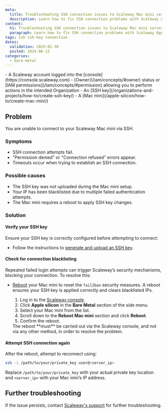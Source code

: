 ```yaml
---
meta:
  title: Troubleshooting SSH connection issues to Scaleway Mac mini servers
  description: Learn how to fix SSH connection problems with Scaleway Apple silicon Mac mini by uploading your SSH key and rebooting the device.
content:
  h1: Troubleshooting SSH connection issues to Scaleway Mac mini servers
  paragraph: Learn how to fix SSH connection problems with Scaleway Apple silicon Mac mini by uploading your SSH key and rebooting the device.
tags: ssh ssh-key connection
dates:
  validation: 2025-01-30
  posted: 2024-06-12
categories:
  - bare-metal
---
```


<Macro id="requirements" />
- A Scaleway account logged into the [console](https://console.scaleway.com)
- [Owner](/iam/concepts/#owner) status or [IAM permissions](/iam/concepts/#permission) allowing you to perform actions in the intended Organization
- An [SSH key](/organizations-and-projects/how-to/create-ssh-key/)
- A [Mac mini](/apple-silicon/how-to/create-mac-mini/)

## Problem
You are unable to connect to your Scaleway Mac mini via SSH.

### Symptoms
- SSH connection attempts fail.
- "Permission denied" or "Connection refused" errors appear.
- Timeouts occur when trying to establish an SSH connection.

### Possible causes
- The SSH key was not uploaded during the Mac mini setup.
- Your IP has been blacklisted due to multiple failed authentication attempts.
- The Mac mini requires a reboot to apply SSH key changes.

### Solution

#### Verify your SSH key
Ensure your SSH key is correctly configured before attempting to connect:
- Follow the instructions to [generate and upload an SSH key](/organizations-and-projects/how-to/create-ssh-key/).

#### Check for connection blacklisting
Repeated failed login attempts can trigger Scaleway’s security mechanisms, blocking your connection. To resolve this:
- [Reboot](/apple-silicon/how-to/reboot-mac-mini/) your Mac mini to reset the `fail2ban` security measures.
    A reboot ensures your SSH key is applied correctly and clears blacklisted IPs.
    1. Log in to the [Scaleway console](https://console.scaleway.com).
    2. Click **Apple silicon** in the **Bare Metal** section of the side menu.
    3. Select your Mac mini from the list.
    4. Scroll down to the **Reboot Mac mini** section and click **Reboot**.
    5. Confirm the reboot.

    <Message type="note">
    The reboot **must** be carried out via the Scaleway console, and not via any other method, in order to resolve the problem.
    </Message>

#### Attempt SSH connection again
After the reboot, attempt to reconnect using:
```sh
ssh -i /path/to/your/private_key user@<server_ip>
```
Replace `/path/to/your/private_key` with your actual private key location and `<server_ip>` with your Mac mini’s IP address.

## Further troubleshooting
 If the issue persists, contact [Scaleway's support](https://console.scaleway.com/support) for further troubleshooting.
